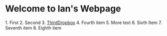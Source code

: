 = Welcome to Ian's Webpage =
1. First
2. Second
3. [[ThirdDropbox]]
4. Fourth item 
5. More text
6. Sixth Item
7. Seventh item
8. Eighth item
